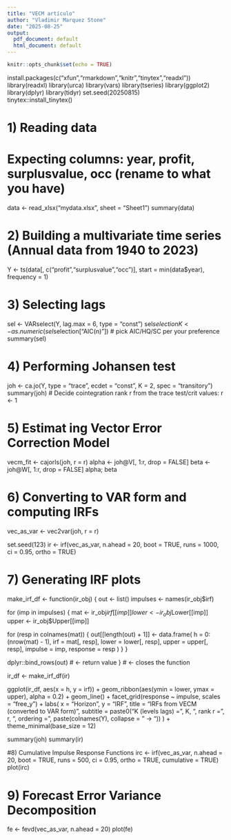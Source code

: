 ```yaml
---
title: "VECM artículo"
author: "Vladimir Marquez Stone"
date: "2025-08-25"
output:
  pdf_document: default
  html_document: default
---
```


```r
knitr::opts_chunk$set(echo = TRUE)
```

install.packages(c("xfun","rmarkdown","knitr","tinytex","readxl"))
library(readxl)
library(urca)
library(vars)
library(tseries)
library(ggplot2)
library(dplyr)
library(tidyr)
set.seed(20250815)  
tinytex::install_tinytex()

# 1) Reading data
# Expecting columns: year, profit, surplusvalue, occ (rename to what you have)
data <- read_xlsx("mydata.xlsx", sheet = "Sheet1")
summary(data)


# 2) Building a multivariate time series (Annual data from 1940 to 2023)
Y <- ts(data[, c("profit","surplusvalue","occ")],
        start = min(data$year), frequency = 1)

# 3) Selecting lags
sel <- VARselect(Y, lag.max = 6, type = "const")
sel$selection
K <- as.numeric(sel$selection["AIC(n)"])  # pick AIC/HQ/SC per your preference
summary(sel)

# 4) Performing Johansen test
joh <- ca.jo(Y, type = "trace", ecdet = "const", K = 2, spec = "transitory")
summary(joh)
# Decide cointegration rank r from the trace test/crit values:
r <- 1  

# 5) Estimat ing Vector Error Correction Model
vecm_fit <- cajorls(joh, r = r)
alpha <- joh@V[, 1:r, drop = FALSE]
beta  <- joh@W[, 1:r, drop = FALSE]
alpha; beta

# 6) Converting to VAR form and computing IRFs
vec_as_var <- vec2var(joh, r = r)

set.seed(123)
ir <- irf(vec_as_var, n.ahead = 20, boot = TRUE, runs = 1000, ci = 0.95, ortho = TRUE)


# 7) Generating IRF plots 
make_irf_df <- function(ir_obj) {
  out <- list()
  impulses <- names(ir_obj$irf)

  for (imp in impulses) {
    mat   <- ir_obj$irf[[imp]]
    lower <- ir_obj$Lower[[imp]]
    upper <- ir_obj$Upper[[imp]]

  for (resp in colnames(mat)) {
    out[[length(out) + 1]] <- data.frame(
      h        = 0:(nrow(mat) - 1),
      irf      = mat[, resp],
      lower    = lower[, resp],
      upper    = upper[, resp],
      impulse  = imp,
      response = resp
      )
    }
  }

  dplyr::bind_rows(out)  # <- return value
}                        # <- closes the function

ir_df <- make_irf_df(ir)

ggplot(ir_df, aes(x = h, y = irf)) +
  geom_ribbon(aes(ymin = lower, ymax = upper), alpha = 0.2) +
  geom_line() +
  facet_grid(response ~ impulse, scales = "free_y") +
  labs(
    x = "Horizon", y = "IRF",
    title = "IRFs from VECM (converted to VAR form)",
    subtitle = paste0("K (levels lags) = ", K, ", rank r = ", r,
                      ", ordering = ", paste(colnames(Y), collapse = " -> "))
  ) +
  theme_minimal(base_size = 12)
  
summary(joh)
summary(ir)

#8) Cumulative Impulse Response Functions 
irc <- irf(vec_as_var, n.ahead = 20, boot = TRUE, runs = 500, ci = 0.95, ortho = TRUE, cumulative = TRUE)
plot(irc)

# 9) Forecast Error Variance Decomposition
fe <- fevd(vec_as_var, n.ahead = 20)
plot(fe)
